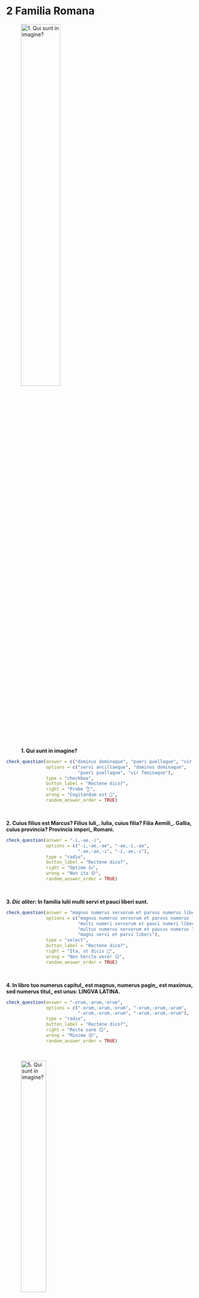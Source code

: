 # 2 Familia Romana

![**1. Qui sunt in imagine?**](https://drive.google.com/uc?id=13WjUZv7MttgR6nZ5afjlAEbeT7YXP5aI){ width='50%' }

```r
check_question(answer = c("dominus dominaque", "pueri puellaque", "vir feminaque"),
               options = c("servi ancillaeque", "dominus dominaque", 
                           "pueri puellaque", "vir feminaque"),
               type = "checkbox",
               button_label = "Rectene dico?",
               right = "Probe 👌",
               wrong = "Cogitandum est 🤔",
               random_answer_order = TRUE)
```
</br>

**2. Cuius filius est Marcus? Filius Iuli_. Iulia, cuius filia? Filia Aemili_. Gallia, cuius provincia? Provincia imperi_ Romani.**

```r
check_question(answer = "-i,-ae,-i",
               options = c("-i,-ae,-ae", "-ae,-i,-ae", 
                           "-ae,-ae,-i", "-i,-ae,-i"),
               type = "radio",
               button_label = "Rectene dico?",
               right = "Optime 👍",
               wrong = "Non ita 😔",
               random_answer_order = TRUE)
```
</br>

**3. _Dic aliter:_ In familia Iulii multi servi et pauci liberi sunt.**

```r
check_question(answer = "magnus numerus servorum et parvus numerus liberorum",
               options = c("magnus numerus servorum et parvus numerus liberorum", 
                           "multi numeri servorum et pauci numeri liberorum", 
                           "multus numerus servorum et paucus numerus liberorum", 
                           "magni servi et parvi liberi"),
               type = "select",
               button_label = "Rectene dico?",
               right = "Ita, ut dicis 👏",
               wrong = "Non hercle vero! 😕",
               random_answer_order = TRUE)
```
</br>

**4. In libro tuo numerus capitul_ est magnus, numerus pagin_ est maximus, sed numerus titul_ est unus: LINGVA LATINA.**

```r
check_question(answer = "-orum,-arum,-orum",
               options = c("-orum,-arum,-orum", "-orum,-orum,-arum", 
                           "-arum,-orum,-arum", "-arum,-arum,-orum"),
               type = "radio",
               button_label = "Rectene dico?",
               right = "Recte sane 😊",
               wrong = "Minime 😒",
               random_answer_order = TRUE)
```
</br>

![**5. Qui sunt in imagine?**](https://drive.google.com/uc?id=1UFkf0eeBzDj13r2-JvO9fR6KMk-OEW9A){ width='40%' }
 
```r
check_question(answer = c("servi ancillaeque", "viri feminaeque"),
               options = c("servi ancillaeque", "domini dominaeque", 
                           "filii filiaeque Iulii et Aemiliae", "viri feminaeque"),
               type = "checkbox",
               button_label = "Rectene dico?",
               right = "Bene est 🤩",
               wrong = "Quid ais? 🤨",
               random_answer_order = TRUE)
```
</br>

**6. _ est Iulius? Pater. _ est Aemilia? Mater. _ sunt Medus Davusque? Servi. _ sunt servi in familia? Centum.**

```r
check_question(answer = c("Quis", "Quae", "Qui", "Quot"), 
               type = "in_order",
               button_label = "Rectene dico?",
               right = "Euge, probe meministi 🥳",
               wrong = "Cogitandum est 🤔")
```
</br>

**7. Qui sunt Medus et Davus? _ servi. Delia et Syra? _ ancillae. Sparta, Delphi, Athenae? _ oppdia Graeca.**

```r
check_question(answer = "duo, duae, tria",
               options = c("duo, duae, tria", "duo, duae, tres", 
                           "duae, duo, tres", "tres, duae, duo"),
               type = "radio",
               button_label = "Rectene dico?",
               right = "Sic est 😎",
               wrong = "Errasti 😥",
               random_answer_order = TRUE)
```
</br>

**8. Cornelius: Suntne Medus et Davus _ servi? Iulius: Sunt. Et ceteri multi. In familia _ C servi sunt**.

```r
check_question(answer = "tui, mea",
               options = c("tui, mea", "mei, tua", 
                           "tua, mei", "mea, tui"),
               type = "radio",
               button_label = "Rectene dico?",
               right = "Probe 💯",
               wrong = "Non ita ❌",
               random_answer_order = TRUE)
```
</br>

**9. Quintus, Marcus Iuliaque sunt _ . In bibliotheca sunt duo _ Latini. Numerus _ est tres, numerus _ est duo.**

```r
check_question(answer = "liberi, libri, liberorum, librorum",
               options = c("liberi, libri, liberorum, librorum", 
                           "liberi, libri, librorum, liberorum", 
                           "libri, liberi, liberorum, librorum", 
                           "libri, liberi, librorum, liberorum"),
               type = "select",
               button_label = "Rectene dico?",
               right = "Quam recte dixisti omnia! 🔥",
               wrong = "Non hercle vero! 😟",
               random_answer_order = TRUE)
```
</br>

**10. ancillae**

```r
check_question(answer = c("genetivus singularis", "nominativus pluralis"),
               options = c("genetivus singularis", "genetivus pluralis", 
                           "nominativus singularis", "nominativus pluralis"),
               type = "checkbox",
               button_label = "Rectene dico?",
               right = "Recte fecisti officium tuum 😃",
               wrong = "Minime 😞",
               random_answer_order = TRUE)
```
</br>

